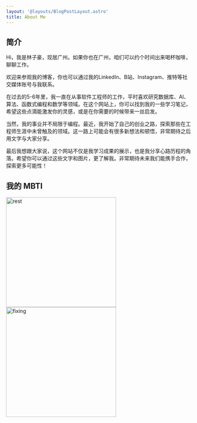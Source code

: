 ```yaml
---
layout: '@layouts/BlogPostLayout.astro'
title: About Me
---
```



## 简介
Hi，我是林子豪，现居广州。如果你也在广州，咱们可以约个时间出来喝杯咖啡，聊聊工作。

欢迎来参观我的博客，你也可以通过我的LinkedIn、B站、Instagram、推特等社交媒体账号与我联系。

在过去的5-6年里，我一直在从事软件工程师的工作，平时喜欢研究数据库、AI、算法、函数式编程和数学等领域。在这个网站上，你可以找到我的一些学习笔记，希望这些点滴能激发你的灵感，或是在你需要的时候带来一丝启发。

当然，我的事业并不局限于编程。最近，我开始了自己的创业之路，探索那些在工程师生涯中未曾触及的领域。这一路上可能会有很多新想法和顿悟，非常期待之后用文字与大家分享。

最后我想跟大家说，这个网站不仅是我学习成果的展示，也是我分享心路历程的角落。希望你可以通过这些文字和图片，更了解我。非常期待未来我们能携手合作，探索更多可能性！

## 我的 MBTI
<div class="flex">
    <Image src={rest} alt="rest" width="300" height="300" />
    <Image src={fixing} alt="fixing" width="300" height="300" />
</div>